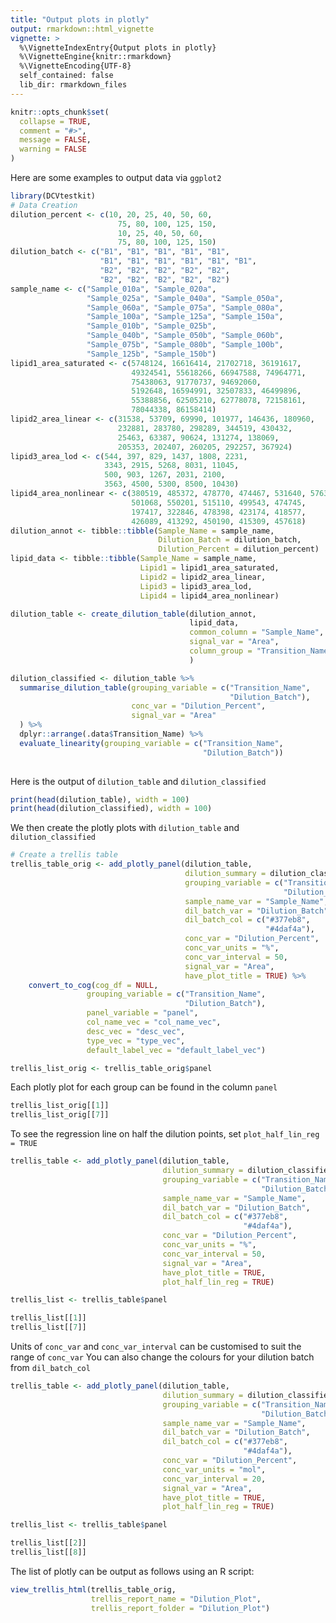 ```yaml
---
title: "Output plots in plotly"
output: rmarkdown::html_vignette
vignette: >
  %\VignetteIndexEntry{Output plots in plotly}
  %\VignetteEngine{knitr::rmarkdown}
  %\VignetteEncoding{UTF-8}
  self_contained: false
  lib_dir: rmarkdown_files
---
```


```r
knitr::opts_chunk$set(
  collapse = TRUE,
  comment = "#>",
  message = FALSE, 
  warning = FALSE
)
```

Here are some examples to output data via `ggplot2`

```r
library(DCVtestkit)
# Data Creation
dilution_percent <- c(10, 20, 25, 40, 50, 60,
                        75, 80, 100, 125, 150,
                        10, 25, 40, 50, 60,
                        75, 80, 100, 125, 150)
dilution_batch <- c("B1", "B1", "B1", "B1", "B1",
                    "B1", "B1", "B1", "B1", "B1", "B1",
                    "B2", "B2", "B2", "B2", "B2",
                    "B2", "B2", "B2", "B2", "B2")
sample_name <- c("Sample_010a", "Sample_020a",
                 "Sample_025a", "Sample_040a", "Sample_050a",
                 "Sample_060a", "Sample_075a", "Sample_080a",
                 "Sample_100a", "Sample_125a", "Sample_150a",
                 "Sample_010b", "Sample_025b",
                 "Sample_040b", "Sample_050b", "Sample_060b",
                 "Sample_075b", "Sample_080b", "Sample_100b",
                 "Sample_125b", "Sample_150b")
lipid1_area_saturated <- c(5748124, 16616414, 21702718, 36191617,
                           49324541, 55618266, 66947588, 74964771,
                           75438063, 91770737, 94692060,
                           5192648, 16594991, 32507833, 46499896,
                           55388856, 62505210, 62778078, 72158161,
                           78044338, 86158414)
lipid2_area_linear <- c(31538, 53709, 69990, 101977, 146436, 180960,
                        232881, 283780, 298289, 344519, 430432,
                        25463, 63387, 90624, 131274, 138069,
                        205353, 202407, 260205, 292257, 367924)
lipid3_area_lod <- c(544, 397, 829, 1437, 1808, 2231,
                     3343, 2915, 5268, 8031, 11045,
                     500, 903, 1267, 2031, 2100,
                     3563, 4500, 5300, 8500, 10430)
lipid4_area_nonlinear <- c(380519, 485372, 478770, 474467, 531640, 576301,
                           501068, 550201, 515110, 499543, 474745,
                           197417, 322846, 478398, 423174, 418577,
                           426089, 413292, 450190, 415309, 457618)
dilution_annot <- tibble::tibble(Sample_Name = sample_name,
                                 Dilution_Batch = dilution_batch,
                                 Dilution_Percent = dilution_percent)
lipid_data <- tibble::tibble(Sample_Name = sample_name,
                             Lipid1 = lipid1_area_saturated,
                             Lipid2 = lipid2_area_linear,
                             Lipid3 = lipid3_area_lod,
                             Lipid4 = lipid4_area_nonlinear)

dilution_table <- create_dilution_table(dilution_annot,
                                        lipid_data,
                                        common_column = "Sample_Name",
                                        signal_var = "Area",
                                        column_group = "Transition_Name"
                                        )

dilution_classified <- dilution_table %>%
  summarise_dilution_table(grouping_variable = c("Transition_Name",
                                                 "Dilution_Batch"), 
                           conc_var = "Dilution_Percent",
                           signal_var = "Area"
  ) %>%
  dplyr::arrange(.data$Transition_Name) %>%
  evaluate_linearity(grouping_variable = c("Transition_Name",
                                           "Dilution_Batch"))
  
```

Here is the output of `dilution_table` and `dilution_classified` 

```r
print(head(dilution_table), width = 100)
print(head(dilution_classified), width = 100)
```

We then create the plotly plots with `dilution_table` and `dilution_classified`

```r
# Create a trellis table
trellis_table_orig <- add_plotly_panel(dilution_table,
                                       dilution_summary = dilution_classified,
                                       grouping_variable = c("Transition_Name",
                                                             "Dilution_Batch"),
                                       sample_name_var = "Sample_Name",
                                       dil_batch_var = "Dilution_Batch",
                                       dil_batch_col = c("#377eb8",
                                                         "#4daf4a"),
                                       conc_var = "Dilution_Percent",
                                       conc_var_units = "%",
                                       conc_var_interval = 50,
                                       signal_var = "Area",
                                       have_plot_title = TRUE) %>% 
    convert_to_cog(cog_df = NULL,
                 grouping_variable = c("Transition_Name",
                                       "Dilution_Batch"),
                 panel_variable = "panel",
                 col_name_vec = "col_name_vec",
                 desc_vec = "desc_vec",
                 type_vec = "type_vec",
                 default_label_vec = "default_label_vec")

trellis_list_orig <- trellis_table_orig$panel

```

Each plotly plot for each group can be found in the column `panel`

```r
trellis_list_orig[[1]]
trellis_list_orig[[7]]
```

To see the regression line on half the dilution points, set `plot_half_lin_reg = TRUE`

```r
trellis_table <- add_plotly_panel(dilution_table,
                                  dilution_summary = dilution_classified,
                                  grouping_variable = c("Transition_Name",
                                                        "Dilution_Batch"),
                                  sample_name_var = "Sample_Name",
                                  dil_batch_var = "Dilution_Batch",
                                  dil_batch_col = c("#377eb8",
                                                    "#4daf4a"),
                                  conc_var = "Dilution_Percent",
                                  conc_var_units = "%",
                                  conc_var_interval = 50,
                                  signal_var = "Area",
                                  have_plot_title = TRUE,
                                  plot_half_lin_reg = TRUE)

trellis_list <- trellis_table$panel

```

```r
trellis_list[[1]]
trellis_list[[7]]
```

Units of `conc_var` and `conc_var_interval` can be customised to suit the range of `conc_var`
You can also change the colours for your dilution batch from `dil_batch_col`

```r
trellis_table <- add_plotly_panel(dilution_table,
                                  dilution_summary = dilution_classified,
                                  grouping_variable = c("Transition_Name",
                                                        "Dilution_Batch"),
                                  sample_name_var = "Sample_Name",
                                  dil_batch_var = "Dilution_Batch",
                                  dil_batch_col = c("#377eb8",
                                                    "#4daf4a"),
                                  conc_var = "Dilution_Percent",
                                  conc_var_units = "mol",
                                  conc_var_interval = 20,
                                  signal_var = "Area",
                                  have_plot_title = TRUE,
                                  plot_half_lin_reg = TRUE)

trellis_list <- trellis_table$panel

```

```r
trellis_list[[2]]
trellis_list[[8]]
```

The list of plotly can be output as follows using an R script:

```r
view_trellis_html(trellis_table_orig,
                  trellis_report_name = "Dilution_Plot",
                  trellis_report_folder = "Dilution_Plot")

```

